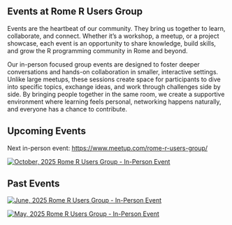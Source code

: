 ## Events at Rome R Users Group


Events are the heartbeat of our community. They bring us together to learn, collaborate, and connect. Whether it’s a workshop, a meetup, or a project showcase, each event is an opportunity to share knowledge, build skills, and grow the R programming community in Rome and beyond.

Our in-person focused group events are designed to foster deeper conversations and hands-on collaboration in smaller, interactive settings. Unlike large meetups, these sessions create space for participants to dive into specific topics, exchange ideas, and work through challenges side by side. By bringing people together in the same room, we create a supportive environment where learning feels personal, networking happens naturally, and everyone has a chance to contribute.

## Upcoming Events

Next in-person event: <https://www.meetup.com/rome-r-users-group/>

:::: {.grid}

::: {.g-col-6}
[![October, 2025 Rome R Users Group - In-Person Event](https://secure.meetupstatic.com/photos/event/3/8/c/f/highres_530594543.webp?w=750)](https://www.meetup.com/rome-r-users-group/events/310988656)
:::
::::

## Past Events

::: {.grid}

::: {.g-col-6}
[![June, 2025 Rome R Users Group - In-Person Event](https://secure.meetupstatic.com/photos/event/a/4/5/6/highres_528642070.webp?w=750)](https://www.meetup.com/rome-r-users-group/events/308574370)
:::

::: {.g-col-6}
[![May, 2025 Rome R Users Group - In-Person Event](https://secure.meetupstatic.com/photos/event/8/e/c/highres_527522284.webp?w=750)](https://www.meetup.com/rome-r-users-group/events/307418000)
:::

:::






